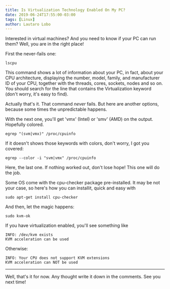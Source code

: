 ```yaml
---
title: Is Virtualization Technology Enabled On My PC?
date: 2019-06-24T17:55:00-03:00
tags: [Linux]
author: Lautaro Lobo
---
```



Interested in virtual machines? And you need to know if your PC can run them? Well, you are in the right place!

First the never-fails one:

```
lscpu
```

This command shows a lot of information about your PC, in fact, about your CPU architecture, displaying the number, model, family, and manufacturer ID of your CPU, together with the threads, cores, sockets, nodes and so on. You should search for the line that contains the Virtualization keyword (don't worry, it's easy to find).

Actually that's it. That command _never_ fails. But here are another options, because some times the unpredictable happens.

With the next one, you'll get 'vmx' (Intel) or 'smv' (AMD) on the output. Hopefully colored.

```
egrep "(svm|vmx)" /proc/cpuinfo
```

If it doesn't shows those keywords with colors, don't worry, I got you covered:

```
egrep --color -i "svm|vmx" /proc/cpuinfo
```

Here, the last one. If nothing worked out, don't lose hope! This one will do the job.

Some OS come with the cpu-checker package pre-installed. It may be not your case, so here's how you can installit, quick and easy with

```
sudo apt-get install cpu-checker
```

And then, let the magic happens:

```
sudo kvm-ok
```

If you have virtualization enabled, you'll see something like

```
INFO: /dev/kvm exists
KVM acceleration can be used
```

Otherwise:

```
INFO: Your CPU does not support KVM extensions
KVM acceleration can NOT be used
```

<hr></hr>

Well, that's it for now. Any thought write it down in the comments. See you next time!

<Schema 
  title={frontmatter.title}
  url="https://lautarolobo.xyz/blog/is-virtualization-enabled"
  description="Let's find out if your PC can run a Virtual Machine!"
  alternativeTitle="VTX or AMD On My PC?"
  genre="Linux"
  keywords="Linux,VTX,AMD,AMD-v,Virtual Machine,Virtualization Technology"
  wordcount="246"
  date={frontmatter.date}
  dateModified="2024-06-25T00:00:00-03:00" 
/>
